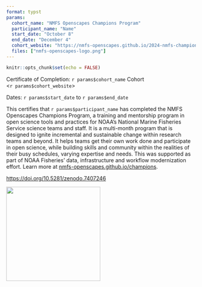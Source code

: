 ```yaml
---
format: typst
params:
  cohort_name: "NMFS Openscapes Champions Program"
  participant_name: "Name"
  start_date: "October 8"
  end_date: "December 4"
  cohort_website: "https://nmfs-openscapes.github.io/2024-nmfs-champions/"
  files: ["nmfs-openscapes-logo.png"]
---
```


```r
knitr::opts_chunk$set(echo = FALSE)
```

```{=typst}
#set page(numbering: none)
```

```{=typst}
#align(center, text(17pt)[
  *NMFS Openscapes Champions Program \ Certificate of Completion*
])
```

Certificate of Completion: `r params$cohort_name` Cohort  
<`r params$cohort_website`>

Dates: `r params$start_date` to `r params$end_date`

This certifies that `r params$participant_name` has completed the NMFS Openscapes Champions Program, a training and mentorship program in open science tools and practices for NOAA’s National Marine Fisheries Service science teams and staff. It is a multi-month program that is designed to ignite incremental and sustainable change within research teams and beyond. It helps teams get their own work done and participate in open science, while building skills and community within the realities of their busy schedules, varying expertise and needs. This was supported as part of NOAA Fisheries' data, infrastructure and workflow modernization effort. Learn more at [nmfs-openscapes.github.io/champions](https://nmfs-openscapes.github.io/champions).

<https://doi.org/10.5281/zenodo.7407246>

![](nmfs-openscapes-logo.png){width=250 fig-align="center"}
